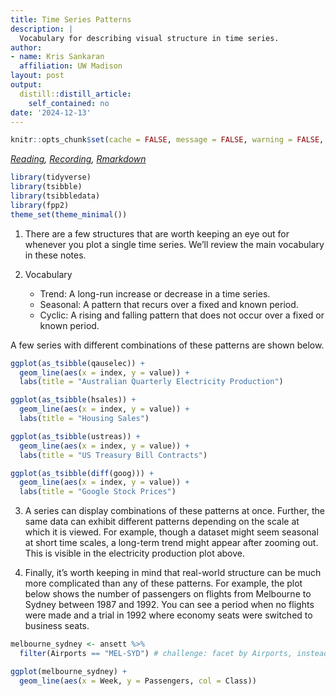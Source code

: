 ```yaml
---
title: Time Series Patterns
description: |
  Vocabulary for describing visual structure in time series.
author:
- name: Kris Sankaran
  affiliation: UW Madison
layout: post
output:
  distill::distill_article:
    self_contained: no
date: '2024-12-13'
---
```


```r
knitr::opts_chunk$set(cache = FALSE, message = FALSE, warning = FALSE, echo = TRUE)
```

_[Reading](https://otexts.com/fpp3/tspatterns.html), [Recording](https://mediaspace.wisc.edu/media/Week%206%20%5B2%5D%20Time%20Series%20Patterns/1_i43mqixm), [Rmarkdown](https://github.com/krisrs1128/stat436_s24/blob/main/notes/2024-12-27-week06-02.Rmd)_

```r
library(tidyverse)
library(tsibble)
library(tsibbledata)
library(fpp2)
theme_set(theme_minimal())
```

1. There are a few structures that are worth keeping an eye out for whenever you
plot a single time series. We’ll review the main vocabulary in these notes.

2. Vocabulary

	* Trend: A long-run increase or decrease in a time series.
	* Seasonal: A pattern that recurs over a fixed and known period.
	* Cyclic: A rising and falling pattern that does not occur over a fixed or known period.

A few series with different combinations of these patterns are shown below.

```r
ggplot(as_tsibble(qauselec)) +
  geom_line(aes(x = index, y = value)) +
  labs(title = "Australian Quarterly Electricity Production")

ggplot(as_tsibble(hsales)) +
  geom_line(aes(x = index, y = value)) +
  labs(title = "Housing Sales")

ggplot(as_tsibble(ustreas)) +
  geom_line(aes(x = index, y = value)) +
  labs(title = "US Treasury Bill Contracts")

ggplot(as_tsibble(diff(goog))) +
  geom_line(aes(x = index, y = value)) +
  labs(title = "Google Stock Prices")
```
	
3. A series can display combinations of these patterns at once. Further, the
same data can exhibit different patterns depending on the scale at which it is
viewed. For example, though a dataset might seem seasonal at short time scales,
a long-term trend might appear after zooming out. This is visible in the
electricity production plot above.

4. Finally, it's worth keeping in mind that real-world structure can be much more complicated than any of these patterns. For example, the plot below shows the number of passengers on flights from Melbourne to Sydney between 1987 and 1992. You can see a period when no flights were made and a trial in 1992 where economy seats were switched to business seats.

```r
melbourne_sydney <- ansett %>%
  filter(Airports == "MEL-SYD") # challenge: facet by Airports, instead of filtering

ggplot(melbourne_sydney) +
  geom_line(aes(x = Week, y = Passengers, col = Class))
```
